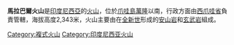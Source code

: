{{Infobox mountain
| Name = 馬拉巴爾火山
| photo = 
| photo_caption = 
| Elevation = 2,343米
| prominence = 
| Location = {{INA}}[[爪哇島|爪哇島]]
| range = 
| Coordinates = {{coord|7|7|S|107|39|E|type:mountain}}
| topo = 
| Type = [[複式火山|複式火山]]
| Age = [[全新世|全新世]]
| Last eruption = 不詳
| first_ascent = 
| easiest_route = 
}}

'''馬拉巴爾火山'''是[[印度尼西亞|印度尼西亞]]的[[火山|火山]]，位於[[爪哇島|爪哇島]][[萬隆|萬隆]]以南，行政方面由[[西爪哇省|西爪哇省]]負責管轄，海拔高度2,343米，火山主要由在[[全新世|全新世]]形成的[[安山岩|安山岩]]和[[玄武岩|玄武岩]]組成。

[[Category:複式火山|Category:複式火山]]
[[Category:印度尼西亚火山|Category:印度尼西亚火山]]

{{Indonesia-stub}}